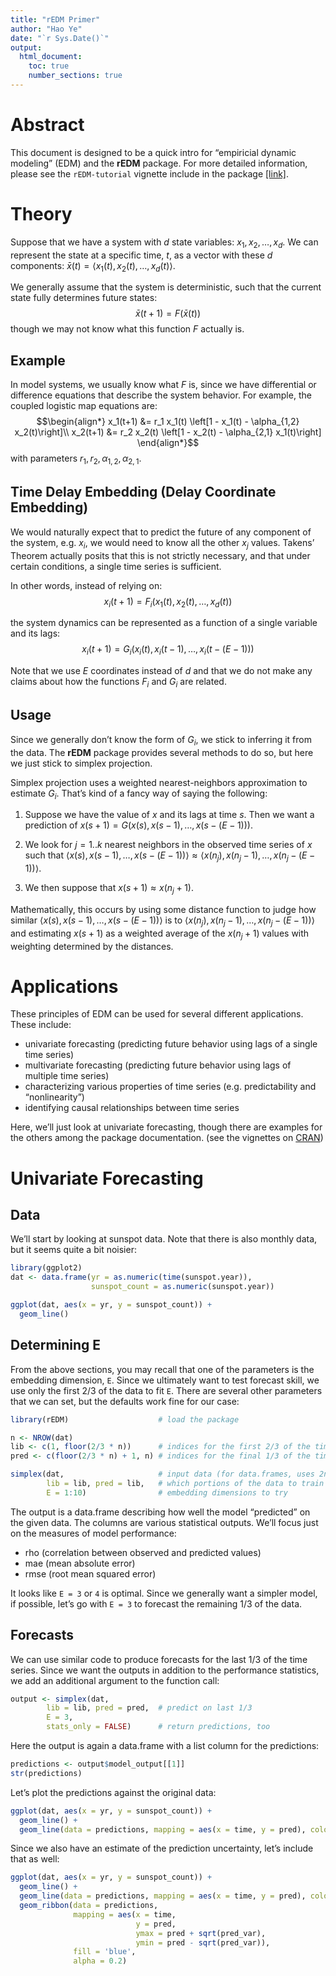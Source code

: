 ```yaml
---
title: "rEDM Primer"
author: "Hao Ye"
date: "`r Sys.Date()`"
output:
  html_document:
    toc: true
    number_sections: true
---
```


# Abstract

This document is designed to be a quick intro for "empiricial dynamic modeling" (EDM) and the **rEDM** package. For more detailed information, please see the `rEDM-tutorial` vignette include in the package [[link]](https://cran.r-project.org/web/packages/rEDM/vignettes/rEDM-tutorial.html).

# Theory

Suppose that we have a system with $d$ state variables: $x_1, x_2, \dots, x_d$. We can represent the state at a specific time, $t$, as a vector with these $d$ components: $\bar{x}(t) = \langle x_1(t), x_2(t), \dots, x_d(t) \rangle$.

We generally assume that the system is deterministic, such that the current state fully determines future states:
$$\bar{x}(t+1) = F \left(\bar{x}(t)\right)$$
though we may not know what this function $F$ actually is.

## Example

In model systems, we usually know what $F$ is, since we have differential or difference equations that describe the system behavior. For example, the coupled logistic map equations are:
$$\begin{align*}
x_1(t+1) &= r_1 x_1(t) \left[1 - x_1(t) - \alpha_{1,2} x_2(t)\right]\\
x_2(t+1) &= r_2 x_2(t) \left[1 - x_2(t) - \alpha_{2,1} x_1(t)\right]
\end{align*}$$
with parameters $r_1, r_2, \alpha_{1,2}, \alpha_{2,1}$.

## Time Delay Embedding (Delay Coordinate Embedding)

We would naturally expect that to predict the future of any component of the system, e.g. $x_i$, we would need to know all the other $x_j$ values. Takens' Theorem actually posits that this is not strictly necessary, and that under certain conditions, a single time series is sufficient.

In other words, instead of relying on:
$$x_i(t+1) = F_i\left(x_1(t), x_2(t), \dots, x_d(t)\right)$$

the system dynamics can be represented as a function of a single variable and its lags:
$$x_i(t+1) = G_i\left(x_i(t), x_i(t-1), \dots, x_i(t-(E-1))\right)$$

Note that we use $E$ coordinates instead of $d$ and that we do not make any claims about how the functions $F_i$ and $G_i$ are related.

## Usage

Since we generally don't know the form of $G_i$, we stick to inferring it from the data. The **rEDM** package provides several methods to do so, but here we just stick to simplex projection.

Simplex projection uses a weighted nearest-neighbors approximation to estimate $G_i$. That's kind of a fancy way of saying the following:

1. Suppose we have the value of $x$ and its lags at time $s$. Then we want a prediction of $x(s+1) = G\left(x(s), x(s-1), \dots, x(s - (E-1))\right)$.

2. We look for $j = 1..k$ nearest neighbors in the observed time series of $x$ such that $\langle x(s), x(s-1), \dots, x(s - (E-1))\rangle \approx \langle x(n_j), x(n_j-1), \dots, x(n_j - (E-1))\rangle$.

3. We then suppose that $x(s+1) \approx x(n_j+1)$.

Mathematically, this occurs by using some distance function to judge how similar $\langle x(s), x(s-1), \dots, x(s - (E-1))\rangle$ is to $\langle x(n_j), x(n_j-1), \dots, x(n_j - (E-1))\rangle$ and estimating $x(s+1)$ as a weighted average of the $x(n_j+1)$ values with weighting determined by the distances.

# Applications

These principles of EDM can be used for several different applications. These include:

* univariate forecasting (predicting future behavior using lags of a single time series)
* multivariate forecasting (predicting future behavior using lags of multiple time series)
* characterizing various properties of time series (e.g. predictability and "nonlinearity")
* identifying causal relationships between time series

Here, we'll just look at univariate forecasting, though there are examples for the others among the package documentation. (see the vignettes on [CRAN](https://cran.r-project.org/web/packages/rEDM/index.html))

# Univariate Forecasting

## Data

We'll start by looking at sunspot data. Note that there is also monthly data, but it seems quite a bit noisier:
```r
library(ggplot2)
dat <- data.frame(yr = as.numeric(time(sunspot.year)), 
                  sunspot_count = as.numeric(sunspot.year))

ggplot(dat, aes(x = yr, y = sunspot_count)) +
  geom_line()
```

## Determining E

From the above sections, you may recall that one of the parameters is the embedding dimension, `E`. Since we ultimately want to test forecast skill, we use only the first 2/3 of the data to fit `E`. There are several other parameters that we can set, but the defaults work fine for our case:

```r
library(rEDM)                    # load the package

n <- NROW(dat)
lib <- c(1, floor(2/3 * n))      # indices for the first 2/3 of the time series
pred <- c(floor(2/3 * n) + 1, n) # indices for the final 1/3 of the time series

simplex(dat,                     # input data (for data.frames, uses 2nd column)
        lib = lib, pred = lib,   # which portions of the data to train and predict
        E = 1:10)                # embedding dimensions to try
```

The output is a data.frame describing how well the model "predicted" on the given data. The columns are various statistical outputs. We'll focus just on the measures of model performance:

* rho (correlation between observed and predicted values)
* mae (mean absolute error)
* rmse (root mean squared error)

It looks like `E = 3` or `4` is optimal. Since we generally want a simpler model, if possible, let's go with `E = 3` to forecast the remaining 1/3 of the data.

## Forecasts

We can use similar code to produce forecasts for the last 1/3 of the time series. Since we want the outputs in addition to the performance statistics, we add an additional argument to the function call:

```r
output <- simplex(dat,
        lib = lib, pred = pred,  # predict on last 1/3
        E = 3, 
        stats_only = FALSE)      # return predictions, too
```

Here the output is again a data.frame with a list column for the predictions:

```r
predictions <- output$model_output[[1]]
str(predictions)
```

Let's plot the predictions against the original data:
```r
ggplot(dat, aes(x = yr, y = sunspot_count)) +
  geom_line() +
  geom_line(data = predictions, mapping = aes(x = time, y = pred), color = 'blue')
```

Since we also have an estimate of the prediction uncertainty, let's include that as well:
```r
ggplot(dat, aes(x = yr, y = sunspot_count)) +
  geom_line() +
  geom_line(data = predictions, mapping = aes(x = time, y = pred), color = 'blue') +
  geom_ribbon(data = predictions,
              mapping = aes(x = time,
                            y = pred,
                            ymax = pred + sqrt(pred_var),
                            ymin = pred - sqrt(pred_var)),
              fill = 'blue',
              alpha = 0.2)
```


